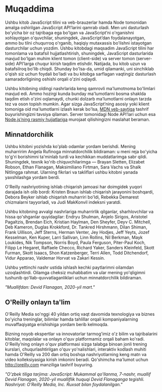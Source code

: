 # Muqaddima

Ushbu kitob JavaScript tilini va veb-brauzerlar hamda Node tomonidan amalga oshirilgan JavaScript API’larini qamrab oladi. Men uni dasturlash bo'yicha bir oz tajribaga ega bo'lgan va JavaScript’ni o'rganishni xohlayotgan o'quvchilar, shuningdek, JavaScript’dan foydalanayotgan, ammo bu tilni chuqurroq o'rganib, haqiqiy mutaxassis bo'lishni istayotgan dasturchilar uchun yozdim. Ushbu kitobdagi maqsadim JavaScript tilini har tomonlama va batafsil hujjatlashtirish, shuningdek, JavaScript dasturlarida mavjud bo'lgan muhim klient tomon (client-side) va server tomon (server-side) API’larga chuqur kirish taqdim etishdir. Natijada, bu kitob uzun va batafsilroq bo'lib chiqdi. Shunday bo'lsa-da, umid qilamanki, uni sinchiklab o'qish siz uchun foydali bo'ladi va bu kitobga sarflagan vaqtingiz dasturlash samaradorligining oshishi orqali o'zini oqlaydi.

Ushbu kitobning oldingi nashrlarida keng qamrovli ma'lumotnoma bo'limlari mavjud edi. Ammo hozirgi kunda bunday ma'lumotlarni bosma shaklda taqdim etish o'zini oqlamaydi, chunki dolzarb ma'lumotlarni onlayn tarzda tez va oson topish mumkin. Agar sizga JavaScript’ning asosiy yoki klient tomoniga oid ma'lumotlarni izlash kerak bo'lsa, [MDN veb-saytiga](https://developer.mozilla.org/) tashrif buyurishingizni tavsiya qilaman. Server tomonidagi Node API’lari uchun esa [Node.js’ning rasmiy hujjatlariga](https://nodejs.org/api/) murojaat qilishingizni maslahat beraman.

## Minnatdorchilik

Ushbu kitobni yozishda ko'plab odamlar yordam berishdi. Mening muharririm Angela Rufinoga minnatdorchilik bildiraman: u meni reja bo'yicha to'g'ri borishimni ta'minlab turdi va kechikkan muddatlarimga sabr qildi. Shuningdek, texnik ko'rib chiquvchilarimga — Brayan Sletten, Elizabet Robson, Ethan Flanagan, Maksimiliano Firtman, Sara Vachs va Shalk Nitlingga rahmat. Ularning fikrlari va takliflari ushbu kitobni yanada yaxshilashga yordam berdi.

O'Reilly nashriyotining ishlab chiqarish jamoasi har doimgidek yuqori darajada ish olib bordi: Kristen Braun ishlab chiqarish jarayonini boshqardi, Debora Beyker ishlab chiqarish muharriri bo'ldi, Rebekka Demarest chizmalarni tayyorladi, va Judi MakKonvil indeksni yaratdi.

Ushbu kitobning avvalgi nashrlariga muharrirlik qilganlar, sharhlovchilar va hissa qo'shganlar quyidagilar: Endryu Shulman, Anjelo Sirigos, Aristotel Pagaltzis, Brendan Eich, Kristian Haylman, Den Sheyfer, Deyv C. Mitchell, Deb Kameron, Duglas Krokkford, Dr. Tankred Hirshmann, Dilan Shiman, Frank Uillison, Jeff Sterns, Herman Venter, Jey Hodjes, Jeff Yeyts, Jozef Kesselman, Ken Kuper, Larri Sallivan, Linn Rollins, Nil Berkman, Mayk Loukides, Nik Tompson, Norris Boyd, Paula Ferguson, Piter-Paul Koch, Filipp Le Hegaret, Raffaele Checco, Richard Yaker, Sanders Kleinfeld, Skott Furman, Skott Isaacs, Shon Katzenberger, Terri Allen, Todd Ditchendorf, Vidur Apparao, Valdemar Horvat va Zakari Kessin.

Ushbu yettinchi nashr ustida ishlash kechki paytlarimni oilamdan uzoqlashtirdi. Oilamga cheksiz muhabbatim va ular mening yo'qligimni tushunib qo'llab-quvvatlaganliklari uchun minnatdorchilik bildiraman.

*"Muallifdan: Devid Flanagan, 2020-yil mart."*

## O'Reilly onlayn ta'lim

O'Reilly Media so'nggi 40 yildan ortiq vaqt davomida texnologiya va biznes bo'yicha treninglar, bilimlar hamda tahlillar orqali kompaniyalarning muvaffaqiyatga erishishiga yordam berib kelmoqda.

Bizning noyob ekspertlar va innovatorlar tarmog'imiz o'z bilim va tajribalarini kitoblar, maqolalar va onlayn o'quv platformamiz orqali baham ko'radi. O'Reilly’ning onlayn o'quv platformasi sizga talabga binoan jonli trening kurslari, chuqurlashtirilgan o'quv yo'nalishlari, interaktiv kodlash muhiti hamda O'Reilly va 200 dan ortiq boshqa nashriyotlarning keng matn va video kolleksiyasiga kirish imkonini beradi. Qo'shimcha ma'lumot uchun http://oreilly.com manziliga tashrif buyuring.

*"O'zbek tiliga tarjima: JavaScript: Mukammal qo'llanma, 7-nashr, muallif Devid Flanagan, 2020-yil mualliflik huquqi Devid Flanaganga tegishli. Nashriyot: O'Reilly Media, Inc. Ruxsat bilan foydalanilgan."*